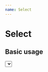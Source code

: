 ```yaml
---
name: Select
---
```



# Select

<Props of={Select} />

## Basic usage

<Playground>
    <div style={{ width: 250 }}>
        <Select
            placeholder="Выбери что-нибудь"
            options={[
                { value: "1", label: "Пункт 1" },
                { value: "2", label: "Пункт 2" },
                { value: "3", label: "Пункт 3" },
                { value: "4", label: "Пункт 4" },
                { value: "5", label: "Пункт 5" },
                { value: "6", label: "Пункт 6" },
                { value: "7", label: "Пункт 7" },
                { value: "8", label: "Пункт 8" },
                { value: "9", label: "Пункт 9" },
                { value: "10", label: "Пункт 10" },
            ]}
        />
    </div>
</Playground>
